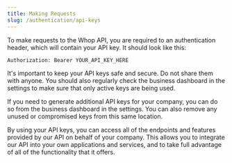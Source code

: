 ```yaml
---
title: Making Requests
slug: /authentication/api-keys
---
```


To make requests to the Whop API, you are required to an authentication header, which will contain your API key. It should look like this:

```
Authorization: Bearer YOUR_API_KEY_HERE
```

It's important to keep your API keys safe and secure. Do not share them with anyone. You should also regularly check the business dashboard in the settings to make sure that only active keys are being used.

If you need to generate additional API keys for your company, you can do so from the business dashboard in the settings. You can also remove any unused or compromised keys from this same location.

By using your API keys, you can access all of the endpoints and features provided by our API on behalf of your company. This allows you to integrate our API into your own applications and services, and to take full advantage of all of the functionality that it offers.
